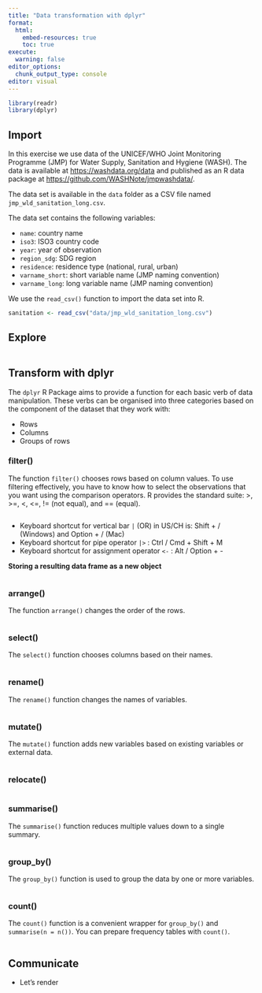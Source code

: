 ```yaml
---
title: "Data transformation with dplyr"
format:
  html:
    embed-resources: true
    toc: true
execute:
  warning: false
editor_options: 
  chunk_output_type: console
editor: visual
---
```


```r
library(readr)
library(dplyr)
```

## Import

In this exercise we use data of the UNICEF/WHO Joint Monitoring Programme (JMP) for Water Supply, Sanitation and Hygiene (WASH). The data is available at <https://washdata.org/data> and published as an R data package at <https://github.com/WASHNote/jmpwashdata/>.

The data set is available in the `data` folder as a CSV file named `jmp_wld_sanitation_long.csv`.

The data set contains the following variables:

-   `name`: country name
-   `iso3`: ISO3 country code
-   `year`: year of observation
-   `region_sdg`: SDG region
-   `residence`: residence type (national, rural, urban)
-   `varname_short`: short variable name (JMP naming convention)
-   `varname_long`: long variable name (JMP naming convention)

We use the `read_csv()` function to import the data set into R.

```r
sanitation <- read_csv("data/jmp_wld_sanitation_long.csv")

```

## Explore

```r

```

## Transform with dplyr

The `dplyr` R Package aims to provide a function for each basic verb of data manipulation. These verbs can be organised into three categories based on the component of the dataset that they work with:

-   Rows
-   Columns
-   Groups of rows

### filter()

The function `filter()` chooses rows based on column values. To use filtering effectively, you have to know how to select the observations that you want using the comparison operators. R provides the standard suite: \>, \>=, \<, \<=, != (not equal), and == (equal).

```r


```

-   Keyboard shortcut for vertical bar `|` (OR) in US/CH is: Shift + / (Windows) and Option + / (Mac)
-   Keyboard shortcut for pipe operator `|>` : Ctrl / Cmd + Shift + M
-   Keyboard shortcut for assignment operator `<-` : Alt / Option + -

**Storing a resulting data frame as a new object**

```r

```

### arrange()

The function `arrange()` changes the order of the rows.

```r

```

### select()

The `select()` function chooses columns based on their names.

```r

```

### rename()

The `rename()` function changes the names of variables.

```r

```

### mutate()

The `mutate()` function adds new variables based on existing variables or external data.

```r

```

### relocate()

```r

```

### summarise()

The `summarise()` function reduces multiple values down to a single summary.

```r


```

### group_by()

The `group_by()` function is used to group the data by one or more variables.

```r


```

### count()

The `count()` function is a convenient wrapper for `group_by()` and `summarise(n = n())`. You can prepare frequency tables with `count()`.

```r


```

## Communicate

-   Let's render
